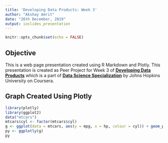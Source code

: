 ```yaml
---
title: 'Developing Data Products: Week 3'
author: "Akshay Amrit"
date: "26th December, 2019"
output: ioslides_presentation
---
```


```r
knitr::opts_chunk$set(echo = FALSE)
```

## Objective  
This is a web page presentation created using R Markdown and Plotly. This presentation is created as
Peer Project for Week 3 of [**Developing Data Products**](https://www.coursera.org/learn/data-products/home/welcome) which is a part of [**Data Science Specialization**](https://www.coursera.org/specializations/jhu-data-science) by Johns Hopkins University on Coursera.


## Graph Created Using Plotly
```r
library(plotly)
library(ggplot2)
data("mtcars")
mtcars$cyl <- factor(mtcars$cyl)
g <- ggplot(data = mtcars, aes(y = mpg, x = hp, colour = cyl)) + geom_point() + geom_smooth(method = "lm")
py <- ggplotly(g)
py
```